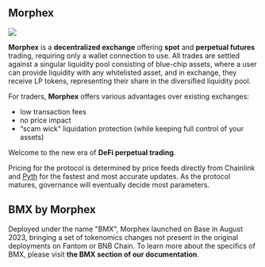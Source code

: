 ## Morphex
<img src="/images/Morphex_Post_00.jpg" />

**Morphex** is a **decentralized exchange** offering **spot** and **perpetual futures** trading,
requiring only a wallet connection to use. All trades are settled against a singular liquidity pool consisting of blue-chip assets, where a user can provide liquidity with any whitelisted asset, and in exchange, they receive LP tokens, representing their share in the diversified liquidity pool.

For traders, **Morphex** offers various advantages over existing exchanges:

- low transaction fees
- no price impact
- “scam wick” liquidation protection (while keeping full control of your assets)

Welcome to the new era of **DeFi perpetual trading**.

Pricing for the protocol is determined by price feeds directly from Chainlink and [Pyth](https://pyth.network/) for the fastest and most accurate updates. As the protocol matures, governance will eventually decide most parameters.

## BMX by Morphex

Deployed under the name "BMX", Morphex launched on Base in August 2023, bringing a set of tokenomics changes not present in the original deployments on Fantom or BNB Chain. To learn more about the specifics of BMX, please visit **the BMX section of our documentation**.
